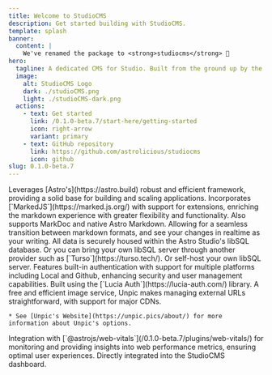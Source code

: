 ```yaml
---
title: Welcome to StudioCMS
description: Get started building with StudioCMS.
template: splash
banner:
  content: |
    We've renamed the package to <strong>studiocms</strong> 🎉
hero:
  tagline: A dedicated CMS for Studio. Built from the ground up by the Astro community.
  image:
    alt: StudioCMS Logo
    dark: ./studioCMS.png
    light: ./studioCMS-dark.png
  actions:
    - text: Get started
      link: /0.1.0-beta.7/start-here/getting-started
      icon: right-arrow
      variant: primary
    - text: GitHub repository
      link: https://github.com/astrolicious/studiocms
      icon: github
slug: 0.1.0-beta.7
---
```



<Youtube id="Ukh3Zb9VjIM" title="Welcome to StudioCMS" />

<CardGrid stagger>
  <Card title="Built with Astro" icon="astro">
    Leverages [Astro's](https://astro.build) robust and efficient framework, providing a solid base for building and scaling applications.
  </Card>

  <Card title="Native Markdown Support with Realtime preview" icon="seti:markdown">
    Incorporates [`MarkedJS`](https://marked.js.org/) with support for extensions, enriching the markdown experience with greater flexibility and functionality. Also supports MarkDoc and native Astro Markdown. Allowing for a seamless transition between markdown formats, and see your changes in realtime as your writing.
  </Card>

  <Card title="Secure libSQL Database" icon="seti:db">
    All data is securely housed within the Astro Studio's libSQL database. Or you can bring your own libSQL server through another provider such as [`Turso`](https://turso.tech/). Or self-host your own libSQL server.
  </Card>

  <Card title="Built-in Authentication" icon="seti:lock">
    Features built-in authentication with support for multiple platforms including Local and Github, enhancing security and user management capabilities. Built using the [`Lucia Auth`](https://lucia-auth.com/) library.
  </Card>

  <Card title="Unpic Image Service" icon="seti:image">
    A free and efficient image service, Unpic makes managing external URLs straightforward, with support for major CDNs.

    * See [Unpic's Website](https://unpic.pics/about/) for more information about Unpic's options.
  </Card>

  <Card title="Web Vitals" icon="seti:code-search">
    Integration with [`@astrojs/web-vitals`](/0.1.0-beta.7/plugins/web-vitals/) for monitoring and providing insights into web performance metrics, ensuring optimal user experiences. Directly integrated into the StudioCMS dashboard.
  </Card>
</CardGrid>
